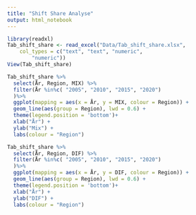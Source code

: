```yaml
---
title: "Shift Share Analyse"
output: html_notebook
---
```




```r
library(readxl)
Tab_shift_share <- read_excel("Data/Tab_shift_share.xlsx", 
    col_types = c("text", "text", "numeric", 
        "numeric"))
View(Tab_shift_share)
```


```r
Tab_shift_share %>%
  select(År, Region, MIX) %>%
  filter(År %in%c( "2005", "2010", "2015", "2020")
  )%>%
  ggplot(mapping = aes(x = År, y = MIX, colour = Region)) +
  geom_line(aes(group = Region), lwd = 0.6) +
  theme(legend.position = 'bottom')+
  xlab("År") +
  ylab("Mix") +
  labs(colour = "Region")
```

```r
Tab_shift_share %>%
  select(År, Region, DIF) %>%
  filter(År %in%c( "2005", "2010", "2015", "2020")
  )%>%
  ggplot(mapping = aes(x = År, y = DIF, colour = Region)) +
  geom_line(aes(group = Region), lwd = 0.6) +
  theme(legend.position = 'bottom')+
  xlab("År") +
  ylab("DIF") +
  labs(colour = "Region")
```
